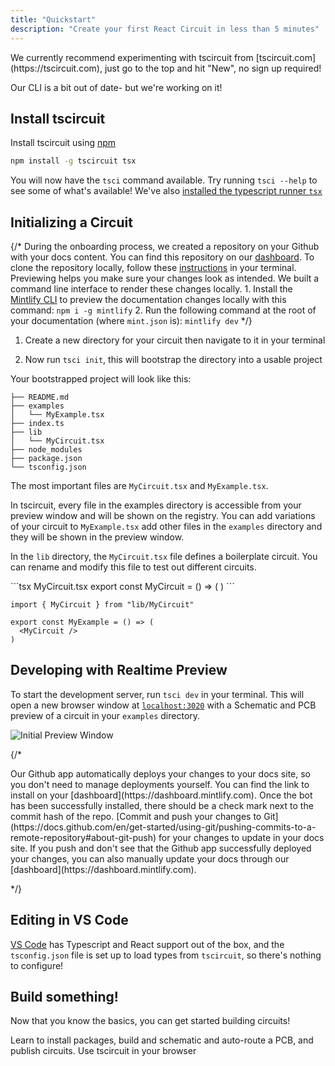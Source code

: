 ```yaml
---
title: "Quickstart"
description: "Create your first React Circuit in less than 5 minutes"
---
```


<Info>
  We currently recommend experimenting with tscircuit from [tscircuit.com](https://tscircuit.com), just go to the top and hit "New", no sign up required!

  Our CLI is a bit out of date- but we're working on it!
</Info>

## Install tscircuit

Install tscircuit using [npm](https://nodejs.org/en/learn/getting-started/an-introduction-to-the-npm-package-manager)

```bash
npm install -g tscircuit tsx
```

You will now have the `tsci` command available. Try running `tsci --help` to see
some of what's available! We've also [installed the typescript runner `tsx`](https://github.com/privatenumber/tsx)

## Initializing a Circuit

{/* <AccordionGroup>
<Accordion icon="github" title="Clone your docs locally">
During the onboarding process, we created a repository on your Github with
your docs content. You can find this repository on our
[dashboard](https://dashboard.mintlify.com). To clone the repository
locally, follow these
[instructions](https://docs.github.com/en/repositories/creating-and-managing-repositories/cloning-a-repository)
in your terminal.
</Accordion>
<Accordion icon="rectangle-terminal" title="Preview changes">
Previewing helps you make sure your changes look as intended. We built a
command line interface to render these changes locally. 1. Install the
[Mintlify CLI](https://www.npmjs.com/package/mintlify) to preview the
documentation changes locally with this command: ``` npm i -g mintlify ```
2. Run the following command at the root of your documentation (where
`mint.json` is): ``` mintlify dev ```
</Accordion>
</AccordionGroup> */}

1. Create a new directory for your circuit then navigate to it in your terminal

2. Now run `tsci init`, this will bootstrap the directory into a usable project

Your bootstrapped project will look like this:

```
├── README.md
├── examples
│   └── MyExample.tsx
├── index.ts
├── lib
│   └── MyCircuit.tsx
├── node_modules
├── package.json
└── tsconfig.json
```

The most important files are `MyCircuit.tsx` and `MyExample.tsx`.

In tscircuit, every file in the examples directory is accessible from your preview window and
will be shown on the registry. You can add variations of your circuit to
`MyExample.tsx` add other files in the `examples` directory and they will be
shown in the preview window.

In the `lib` directory, the `MyCircuit.tsx` file defines a boilerplate circuit.
You can rename and modify this file to test out different circuits.

<CodeGroup>
  ```tsx MyCircuit.tsx
  export const MyCircuit = () => (
    <resistor
      resistance="10kohm"
      name="R1"
      footprint="0805"
    />
  )
  ```

  ```tsx MyExample.tsx
  import { MyCircuit } from "lib/MyCircuit"

  export const MyExample = () => (
    <MyCircuit />
  )
  ```
</CodeGroup>

## Developing with Realtime Preview

To start the development server, run `tsci dev` in your terminal. This will open
a new browser window at [`localhost:3020`](http://localhost:3020) with a Schematic and PCB preview of a circuit in your
`examples` directory.

![Initial Preview Window](/images/preview-window-initial.png)

{/* <AccordionGroup>

<Accordion icon="message-bot" title="Install our Github app">
Our Github app automatically deploys your changes to your docs site, so you
don't need to manage deployments yourself. You can find the link to install on
your [dashboard](https://dashboard.mintlify.com). Once the bot has been
successfully installed, there should be a check mark next to the commit hash
of the repo.
</Accordion>
<Accordion icon="rocket" title="Push your changes">
[Commit and push your changes to
Git](https://docs.github.com/en/get-started/using-git/pushing-commits-to-a-remote-repository#about-git-push)
for your changes to update in your docs site. If you push and don't see that
the Github app successfully deployed your changes, you can also manually
update your docs through our [dashboard](https://dashboard.mintlify.com).
</Accordion>

</AccordionGroup> */}

## Editing in VS Code

[VS Code](https://code.visualstudio.com/)  has Typescript and React support out
of the box, and the `tsconfig.json` file is set up to load types from `tscircuit`,
so there's nothing to configure!

## Build something!

Now that you know the basics, you can get started building circuits!

<CardGroup>
  <Card title="Tutorial: Blinking LED Circuit" icon="square-code" href="/tutorials/blinking-led-circuit">
    Learn to install packages, build and schematic and auto-route a PCB, and publish circuits.
  </Card>

  <Card title="Playground" icon="code" href="https://tscircuit.com/playground">
    Use tscircuit in your browser
  </Card>
</CardGroup>